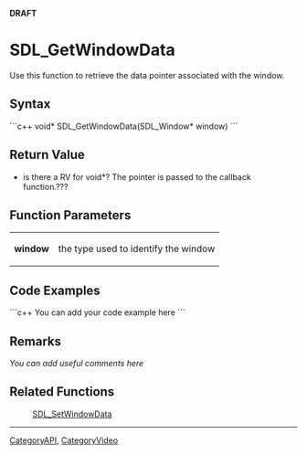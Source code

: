<!-- pragma section-numbers off -->
<!-- pragma disable-camelcase -->
'''DRAFT'''

= SDL_GetWindowData =
Use this function to retrieve the data pointer associated with the window.


== Syntax ==
```c++
void* SDL_GetWindowData(SDL_Window* window)
```

== Return Value ==
*is there a RV for void*?  The pointer is passed to the callback function.???

== Function Parameters ==
{|
|'''window'''
|the type used to identify the window
|}

== Code Examples ==
```c++
You can add your code example here
```

== Remarks ==
''You can add useful comments here''

== Related Functions ==
:[[SDL_SetWindowData]]

----
[[CategoryAPI]], [[CategoryVideo]]
